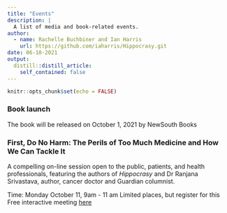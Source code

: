 ```yaml
---
title: "Events"
description: |
  A list of media and book-related events.
author:
  - name: Rachelle Buchbiner and Ian Harris
    url: https://github.com/iaharris/Hippocrasy.git
date: 06-10-2021
output:
  distill::distill_article:
    self_contained: false
---
```



```r
knitr::opts_chunk$set(echo = FALSE)
```

### Book launch  
The book will be released on October 1, 2021 by NewSouth Books

### First, Do No Harm: The Perils of Too Much Medicine and How We Can Tackle It  

A compelling on-line session open to the public, patients, and health professionals, featuring the authors of *Hippocrasy* and Dr Ranjana Srivastava, author, cancer doctor and Guardian columnist. 

Time: Monday October 11, 9am - 11 am
Limited places, but register for this Free interactive meeting [here](http://wiserhealthcare.org.au)



